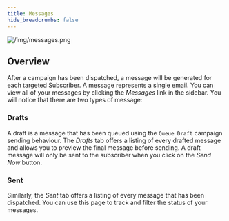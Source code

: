 ```yaml
---
title: Messages
hide_breadcrumbs: false
---
```

![/img/messages.png](/img/messages.png)

## Overview

After a campaign has been dispatched, a message will be generated for each targeted Subscriber. A message represents a single email. You can view all of your messages by clicking the _Messages_ link in the sidebar. You will notice that there are two types of message:

### Drafts

A draft is a message that has been queued using the `Queue Draft` campaign sending behaviour. The _Drafts_ tab offers a listing of every drafted message and allows you to preview the final message before sending. A draft message will only be sent to the subscriber when you click on the _Send Now_ button.

### Sent

Similarly, the _Sent_ tab offers a listing of every message that has been dispatched. You can use this page to track and filter the status of your messages.